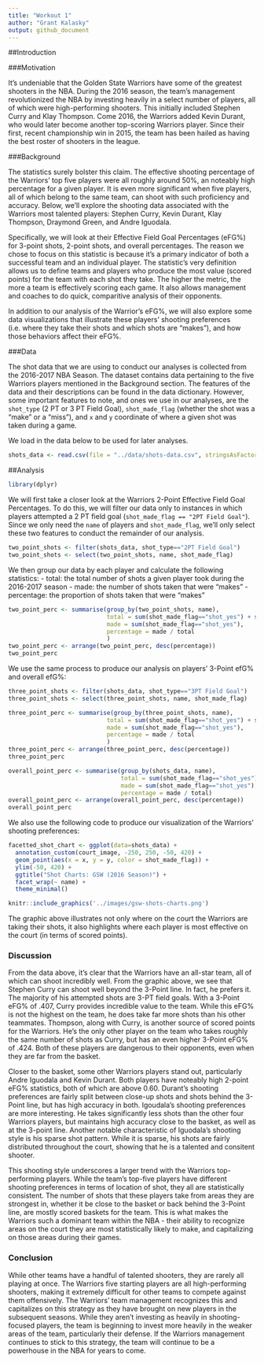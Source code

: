 ```yaml
---
title: "Workout 1"
author: "Grant Kalasky"
output: github_document
---
```


##Introduction

###Motivation

It's undeniable that the Golden State Warriors have some of the greatest shooters in the NBA. During the 2016 season, the team's management revolutionized the NBA by investing heavily in a select number of players, all of which were high-performing shooters. This initially included Stephen Curry and Klay Thompson. Come 2016, the Warriors added Kevin Durant, who would later become another top-scoring Warriors player. Since their first, recent championship win in 2015, the team has been hailed as having the best roster of shooters in the league.

###Background 

The statistics surely bolster this claim. The effective shooting percentage of the Warriors' top five players were all roughly around 50%, an noteably high percentage for a given player. It is even more significant when five players, all of which belong to the same team, can shoot with such proficiency and accuracy. Below, we'll explore the shooting data associated with the Warriors most talented players: Stephen Curry, Kevin Durant, Klay Thompson, Draymond Green, and Andre Iguodala. 

Specifically, we will look at their Effective Field Goal Percentages (eFG%) for 3-point shots, 2-point shots, and overall percentages. The reason we chose to focus on this statistic is because it's a primary indicator of both a successful team and an individual player. The statistic's very definition allows us to define teams and players who produce the most value (scored points) for the team with each shot they take. The higher the metric, the more a team is effectively scoring each game. It also allows management and coaches to do quick, comparitive analysis of their opponents. 

In addition to our analysis of the Warrior's eFG%, we will also explore some data visualizations that illustrate these players' shooting preferences (i.e. where they take their shots and which shots are "makes"), and how those behaviors affect their eFG%.


###Data

The shot data that we are using to conduct our analyses is collected from the 2016-2017 NBA Season. The dataset contains data pertaining to the five Warriors players mentioned in the Background section. The features of the data and their descriptions can be found in the data dictionary. However, some important features to note, and ones we use in our analyses, are the `shot_type` (2 PT or 3 PT Field Goal), `shot_made_flag` (whether the shot was a "make" or a "miss"), and `x` and `y` coordinate of where a given shot was taken during a game. 

We load in the data below to be used for later analyses.

```r
shots_data <- read.csv(file = "../data/shots-data.csv", stringsAsFactors = FALSE)
```


##Analysis

```r
library(dplyr)
```

We will first take a closer look at the Warriors 2-Point Effective Field Goal Percentages. To do this, we will filter our data only to instances in which players attempted a 2 PT field goal (`shot_made_flag == "2PT Field Goal"`). Since we only need the `name` of players and `shot_made_flag`, we'll only select these two features to conduct the remainder of our analysis. 

```r
two_point_shots <- filter(shots_data, shot_type=="2PT Field Goal")
two_point_shots <- select(two_point_shots, name, shot_made_flag)
```

We then group our data by each player and calculate the following statistics:
- total: the total number of shots a given player took during the 2016-2017 season
- made: the number of shots taken that were "makes"
- percentage: the proportion of shots taken that were "makes"

```r
two_point_perc <- summarise(group_by(two_point_shots, name),
                            total = sum(shot_made_flag=="shot_yes") + sum(shot_made_flag=="shot_no"),
                            made = sum(shot_made_flag=="shot_yes"),
                            percentage = made / total
                            )
two_point_perc <- arrange(two_point_perc, desc(percentage))
two_point_perc
```

We use the same process to produce our analysis on players' 3-Point efG% and overall efG%:

```r
three_point_shots <- filter(shots_data, shot_type=="3PT Field Goal")
three_point_shots <- select(three_point_shots, name, shot_made_flag)

three_point_perc <- summarise(group_by(three_point_shots, name),
                            total = sum(shot_made_flag=="shot_yes") + sum(shot_made_flag=="shot_no"),
                            made = sum(shot_made_flag=="shot_yes"),
                            percentage = made / total
                            )
three_point_perc <- arrange(three_point_perc, desc(percentage))
three_point_perc

overall_point_perc <- summarise(group_by(shots_data, name), 
                                total = sum(shot_made_flag=="shot_yes") + sum(shot_made_flag=="shot_no"),
                                made = sum(shot_made_flag=="shot_yes"), 
                                percentage = made / total)
overall_point_perc <- arrange(overall_point_perc, desc(percentage))
overall_point_perc
```

We also use the following code to produce our visualization of the Warriors' shooting preferences:

```r
facetted_shot_chart <- ggplot(data=shots_data) +
  annotation_custom(court_image, -250, 250, -50, 420) +
  geom_point(aes(x = x, y = y, color = shot_made_flag)) +
  ylim(-50, 420) +
  ggtitle("Shot Charts: GSW (2016 Season)") +
  facet_wrap(~ name) +
  theme_minimal()
```

```r
knitr::include_graphics('../images/gsw-shots-charts.png')
```

The graphic above illustrates not only where on the court the Warriors are taking their shots, it also highlights where each player is most effective on the court (in terms of scored points). 

### Discussion

From the data above, it's clear that the Warriors have an all-star team, all of which can shoot incredibly well. From the graphic above, we see that Stephen Curry can shoot well beyond the 3-Point line. In fact, he prefers it. The majority of his attempted shots are 3-PT field goals. With a 3-Point eFG% of .407, Curry provides incredible value to the team. While this eFG% is not the highest on the team, he does take far more shots than his other teammates. Thompson, along with Curry, is another source of scored points for the Warriors. He's the only other player on the team who takes roughly the same number of shots as Curry, but has an even higher 3-Point eFG% of .424. Both of these players are dangerous to their opponents, even when they are far from the basket. 

Closer to the basket, some other Warriors players stand out, particularly Andre Iguodala and Kevin Durant. Both players have noteably high 2-point eFG% statistics, both of which are above 0.60. Durant's shooting preferences are fairly split between close-up shots and shots behind the 3-Point line, but has high accuracy in both. Igoudala's shooting preferences are more interesting. He takes significantly less shots than the other four Warriors players, but maintains high accuracy close to the basket, as well as at the 3-point line. Another notable characteristic of Iguodala's shooting style is his sparse shot pattern. While it is sparse, his shots are fairly distributed throughout the court, showing that he is a talented and consitent shooter. 

This shooting style underscores a larger trend with the Warriors top-performing players. While the team's top-five players have different shooting preferences in terms of location of shot, they all are statistically consistent. The number of shots that these players take from areas they are strongest in, whether it be close to the basket or back behind the 3-Point line, are mostly scored baskets for the team. This is what makes the Warriors such a dominant team within the NBA - their ability to recognize areas on the court they are most statistically likely to make, and capitalizing on those areas during their games. 

### Conclusion

While other teams have a handful of talented shooters, they are rarely all playing at once. The Warriors five starting players are all high-performing shooters, making it extremely difficult for other teams to compete against them offensively. The Warriors' team management recognizes this and capitalizes on this strategy as they have brought on new players in the subsequent seasons. While they aren't investing as heavily in shooting-focused players, the team is beginning to invest more heavily in the weaker areas of the team, particularly their defense. If the Warriors management continues to stick to this strategy, the team will continue to be a powerhouse in the NBA for years to come.
